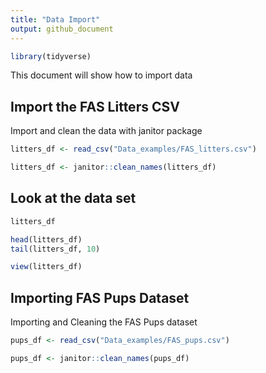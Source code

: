 ```yaml
---
title: "Data Import"
output: github_document
---
```


```r
library(tidyverse)
```

This document will show how to import data 

## Import the FAS Litters CSV

Import and clean the data with janitor package 
```r
litters_df <- read_csv("Data_examples/FAS_litters.csv")

litters_df <- janitor::clean_names(litters_df)
```


## Look at the data set 

```r
litters_df

head(litters_df)
tail(litters_df, 10)
```


```r
view(litters_df)
```


## Importing FAS Pups Dataset

Importing and Cleaning the FAS Pups dataset
```r
pups_df <- read_csv("Data_examples/FAS_pups.csv")

pups_df <- janitor::clean_names(pups_df)
```

